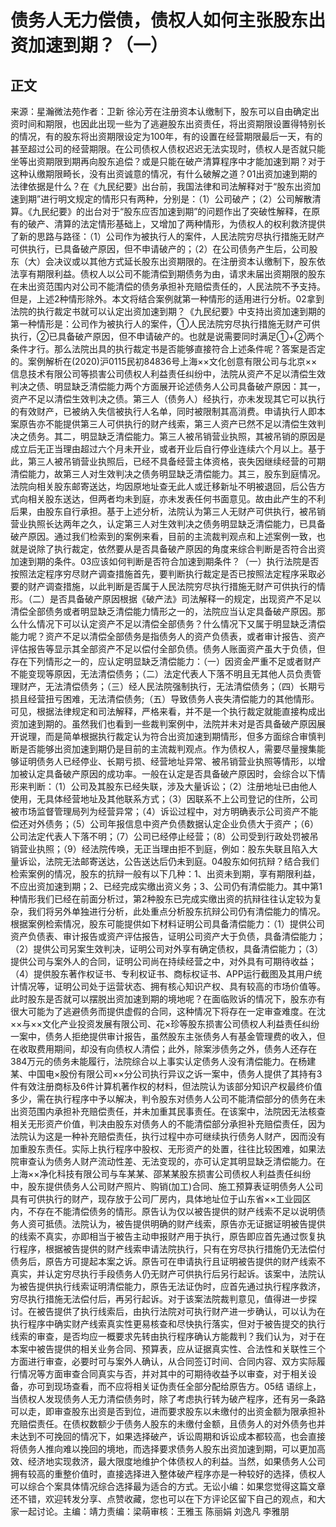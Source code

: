 # 债务人无力偿债，债权人如何主张股东出资加速到期？（一）
## 正文
来源：星瀚微法苑作者：卫新 徐沁芳在注册资本认缴制下，股东可以自由确定出资时间和期限，也因此出现一些为了逃避股东出资责任，将出资期限设置得特别长的情况，有的股东将出资期限设定为100年，有的设置在经营期限最后一天，有的甚至超过公司的经营期限。在公司债权人债权迟迟无法实现时，债权人是否就只能坐等出资期限到期再向股东追偿？或是只能在破产清算程序中才能加速到期？对于这种认缴期限畸长，没有出资诚意的情况，有什么破解之道？01出资加速到期的法律依据是什么？在《九民纪要》出台前，我国法律和司法解释对于“股东出资加速到期”进行明文规定的情形只有两种，分别是：（1）公司破产；（2）公司解散清算。《九民纪要》的出台对于“股东应否加速到期”的问题作出了突破性解释，在原有的破产、清算的法定情形基础上，又增加了两种情形，为债权人的权利救济提供了新的思路与路径：（1）公司作为被执行人的案件，人民法院穷尽执行措施无财产可供执行，已具备破产原因，但不申请破产的；（2）在公司债务产生后，公司股东（大）会决议或以其他方式延长股东出资期限的。在注册资本认缴制下，股东依法享有期限利益。债权人以公司不能清偿到期债务为由，请求未届出资期限的股东在未出资范围内对公司不能清偿的债务承担补充赔偿责任的，人民法院不予支持。但是，上述2种情形除外。本文将结合案例就第一种情形的适用进行分析。02拿到法院的执行裁定书就可以认定出资加速到期？《九民纪要》中支持出资加速到期的第一种情形是：公司作为被执行人的案件，①人民法院穷尽执行措施无财产可供执行，②已具备破产原因，但不申请破产的。也就是说需要同时满足①+②两个条件才行。那么法院出具的执行裁定书是否能够直接符合上述条件呢？答案是否定的。案例解析在(2020)沪0115民初84836号上海××文化创意有限公司与北京××信息技术有限公司等损害公司债权人利益责任纠纷中，法院从资产不足以清偿生效判决之债、明显缺乏清偿能力两个方面展开论述债务人公司具备破产原因：其一，资产不足以清偿生效判决之债。第三人（债务人）经执行，亦未发现其它可以执行的有效财产，已被纳入失信被执行人名单，同时被限制其高消费。申请执行人即本案原告亦不能提供第三人可供执行的财产线索，第三人资产已然不足以清偿生效判决之债务。其二，明显缺乏清偿能力。第三人被吊销营业执照，其被吊销的原因是成立后无正当理由超过六个月未开业，或者开业后自行停业连续六个月以上。基于此，第三人被吊销营业执照后，已经不具备经营主体资格，丧失因继续经营的可期清偿能力，故第三人对生效判决之债务明显缺乏清偿能力。其三，股东到庭情况。法院向相关股东邮寄送达，均因原地址查无此人或迁移新址不明被退回，后公告方式向相关股东送达，但两者均未到庭，亦未发表任何书面意见。故由此产生的不利后果，由股东自行承担。基于上述分析，法院认为第三人无财产可供执行，被吊销营业执照长达两年之久，认定第三人对生效判决之债务明显缺乏清偿能力，已具备破产原因。通过我们检索到的案例来看，目前的主流裁判观点和上述案例一致，也就是说除了执行裁定，依然要从是否具备破产原因的角度来综合判断是否符合出资加速到期的条件。03应该如何判断是否符合加速到期条件？（一）执行法院是否按照法定程序穷尽财产调查措施首先，要判断执行裁定是否已按照法定程序采取必要的财产调查措施，以此判断是否属于人民法院穷尽执行措施无财产可供执行的情形。（二）是否具备破产原因根据《破产法》司法解释一的规定，出现资产不足以清偿全部债务或者明显缺乏清偿能力情形之一的，法院应当认定具备破产原因。那么什么情况下可以认定资产不足以清偿全部债务？什么情况下又属于明显缺乏清偿能力呢？资产不足以清偿全部债务是指债务人的资产负债表，或者审计报告、资产评估报告等显示其全部资产不足以偿付全部负债。债务人账面资产虽大于负债，但存在下列情形之一的，应认定明显缺乏清偿能力：（一）因资金严重不足或者财产不能变现等原因，无法清偿债务；（二）法定代表人下落不明且无其他人员负责管理财产，无法清偿债务；（三）经人民法院强制执行，无法清偿债务；（四）长期亏损且经营扭亏困难，无法清偿债务;（五）导致债务人丧失清偿能力的其他情形。可见，根据法律规定和司法解释，严格来看，并不是一个执行裁定就能直接构成出资加速到期的。虽然我们也看到一些裁判案例中，法院并未对是否具备破产原因展开说理，而是简单根据执行裁定认为符合出资加速到期情形，但多方面综合审慎判断是否能够出资加速到期仍是目前的主流裁判观点。作为债权人，需要尽量搜集能够证明债务人已经停业、长期亏损、经营地址异常、被吊销营业执照等情形，以增加被认定具备破产原因的成功率。一般在认定是否具备破产原因时，会综合以下情形来判断：（1）公司及其股东已经失联，涉及大量诉讼；（2）注册地址已由他人使用，无具体经营地址及其他联系方式；（3）因联系不上公司登记的住所，公司被市场监督管理局列为经营异常；（4）诉讼过程中，对方明确表示公司资产不能偿还对外债务；（5）公司年报信息中资产负债数据认定企业负债大于资产；（6）公司法定代表人下落不明；（7）公司已经停止经营；（8）公司受到行政处罚被吊销营业执照；（9）经法院传唤，无正当理由拒不到庭，例如：股东失联且陷入大量诉讼，法院无法邮寄送达，公告送达后仍未到庭。04股东如何抗辩？结合我们检索案例的情况，股东的抗辩一般有以下几种：1、出资未到期，享有期限利益，不应出资加速到期；2、已经完成实缴出资义务；3、公司仍有清偿能力。其中第1种情形我们已经在前面分析过，第2种股东已完成实缴出资的抗辩往往认定较为复杂，我们将另外单独进行分析，此处重点分析股东抗辩公司仍有清偿能力的情况。根据案例检索情况，股东可能提供如下材料证明公司具备清偿能力：（1）提供公司资产负债表、审计报告或资产评估报告，证明公司资产大于负债，具备清偿能力；（2）提供公司另案生效判决，证明公司对外享有确定债权，具备清偿能力；（3）提供公司与案外人的合同，证明公司尚在持续经营之中，对外具有可期待收益；（4）提供股东著作权证书、专利权证书、商标权证书、APP运行截图及其用户统计情况等，证明公司处于运营状态、拥有核心知识产权、具有较高的市场价值等。此时股东是否就可以摆脱出资加速到期的境地呢？在面临败诉的情况下，股东亦有很大可能为了逃避债务而提供虚假的合同，这种情况下将存在一定审查难度。在沈××与××文化产业投资发展有限公司、花×珍等股东损害公司债权人利益责任纠纷一案中，债务人拒绝提供审计报告，虽然股东主张债务人有基金管理费的收入，但在收取费用期间，却没有向债权人清偿；此外，除案涉债务之外，债务人还存在384万元的债务未能履行，法院综合以上事实认定债务人没有清偿能力。在杨建某、中国电×股份有限公司××分公司执行异议之诉一案中，债务人提供了其持有3件有效注册商标及6件计算机著作权的材料，但法院认为该部分知识产权最终价值多少，需在执行程序中予以解决，判令股东对债务人公司不能清偿部分的债务在未出资范围内承担补充赔偿责任，并未加重其民事责任。在该案中，法院因无法核查相关无形资产价值，判决由股东对债务人的不能清偿部分承担补充赔偿责任，因为法院认为这是一种补充赔偿责任，执行过程中亦可继续执行债务人财产，因而没有加重股东责任。实际上执行程序中股权、无形资产的处置，往往比较困难，如果法院审查认为债务人财产流动性差、无法变现的，亦可认定其明显缺乏清偿能力。在上海××净化科技有限公司与车某某、邵某某股东损害公司债权人利益责任纠纷中，股东提供债务人公司财产照片、购销(加工)合同、施工预算表证明债务人公司具有可供执行的财产，现存放于公司厂房内，具体地址位于山东省××工业园区内，不存在不能清偿债务的情形。原告认为仅以被告提供的财产线索不足以说明债务人资可抵债。法院认为，被告提供明确的财产线索，原告亦无证据证明被告提供的线索不真实，亦即相当于被告主动申报财产用于执行，原告即应首先通过恢复执行程序，根据被告提供的财产线索申请法院执行，只有在穷尽执行措施仍无法偿付债务后，原告方可提起本案之诉。原告可在申请执行且证明被告提供的财产线索不真实，并认定穷尽执行手段债务人仍无财产可供执行后另行起诉。该案中，法院认为被告提供执行线索证明清偿能力，原告无法证伪时，应首先通过执行程序救济，穷尽执行措施无法偿付后，再另行起诉。对于该案法院裁判意见，值得进一步探讨。在被告提供了执行线索后，由执行法院对可执行财产进一步确认，可以认为在执行程序中确实财产线索真实性更易核查和尽快执行落实，但对于被告提交的执行线索的审查，是否均应一概要求先转由执行程序确认方能裁判？我们认为，对于在本案中被告提供的相关业务合同、预算表，应从证据真实性、合法性和关联性三个方面进行审查，必要时可与案外人确认，从合同签订时间、合同内容、双方实际履行情况等方面审查合同真实与否，并对其中的可期待收益予以审查，对于相关设备，亦可到现场查看，而不应将相关证伪责任全部分配给原告方。05结 语综上，当债权人发现债务人无力清偿债务时，除了考虑执行转为破产程序，还有另一条路可以走，即审查股东出资是否到位，进而要求股东以未缴付的出资金额为限承担补充赔偿责任。在债权数额少于债务人股东的未缴付金额，且债务人的对外债务也并未达到不可挽回的情况下，如果选择破产，诉讼周期和诉讼成本都较高，也会直接将债务人推向难以挽回的境地，而选择要求债务人股东出资加速到期，可以更加高效、经济地实现救济，最大限度地维护个体债权人的利益。当然，如果债务人公司拥有较高的重整价值时，直接选择进入整体破产程序亦是一种较好的选择，债权人可以综合个案具体情况综合选择最为适合的方式。无讼小编：如果您觉得这篇文章还不错，欢迎转发分享、点赞收藏，您也可以在下方评论区留下自己的观点，和大家一起讨论。主编：靖力责编：梁萌审核：王雅玉 陈丽娟 刘逸凡 李雅朋